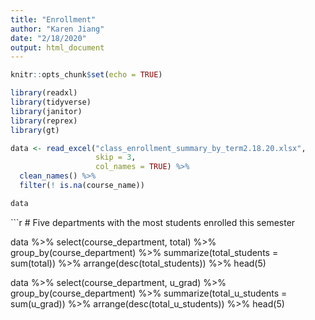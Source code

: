 ```yaml
---
title: "Enrollment"
author: "Karen Jiang"
date: "2/18/2020"
output: html_document
---
```


```r
knitr::opts_chunk$set(echo = TRUE)

library(readxl)
library(tidyverse)
library(janitor)
library(reprex)
library(gt)

data <- read_excel("class_enrollment_summary_by_term2.18.20.xlsx", 
                   skip = 3, 
                   col_names = TRUE) %>%
  clean_names() %>%
  filter(! is.na(course_name))

data

```

```r
# Five departments with the most students enrolled this semester

data %>% select(course_department, total) %>%
  group_by(course_department) %>%
  summarize(total_students = sum(total)) %>%
  arrange(desc(total_students)) %>%
  head(5)

data %>% select(course_department, u_grad) %>%
  group_by(course_department) %>%
  summarize(total_u_students = sum(u_grad)) %>%
  arrange(desc(total_u_students)) %>%
  head(5)



